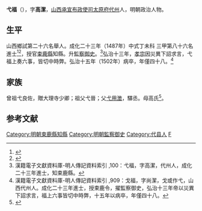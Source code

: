 {{明清人物信息框
| 姓名 = 弋福
| 原名 =
| 圖片名稱= 
| 圖片大小 =
| 圖片說明 = 
| 最高職務 =[[監察御史|監察御史]]
| 國家 = 大明 
| 爵位 =
| 籍貫 = 山西太原府代州
| 族裔 = 
| 字號 = 
| 諡號 =
| 出生日期 = 生年不詳
| 出生地點 = <!---山西太原府代州--->
| 逝世日期 = 卒年不詳 
| 逝世地點 =
| 墓葬 =
| 配偶 = 
| 親屬 = 
| 出身 =
* 成化二十三年丁未科同進士出身
| 經歷 =
| 著作 =  
}}
'''弋福'''（{{bd|1455年||1502年||Y}}），字'''高潔'''，[[山西承宣布政使司|山西承宣布政使司]][[太原府|太原府]][[代州|代州]]人，明朝政治人物。

== 生平 ==
山西鄉試第二十六名舉人。成化二十三年（1487年）中式丁未科<!---會試第二百四十七名--->三甲第八十六名進士<ref>{{Cite book|title=《[[皇明贡举考|皇明贡举考]]》卷五|last=（明）[[张朝瑞|张朝瑞]]|first=|publisher=《续修四库全书》史部第828册|year=|isbn=|location=|pages=}}</ref><ref>{{Cite book|title=贡举志五种 上|last=鲁小俊，江俊伟著|first=|publisher=武汉：武汉大学出版社|year=2009|isbn=978-7-307-07043-1|location=|pages=256-258}}</ref>，授官[[束鹿縣|束鹿縣]]知縣。升[[監察御史|監察御史]]。<ref>漢籍電子文獻資料庫-明人傳記資料索引 ,100：弋福，字高潔，代州人，成化二十三年進士，知束鹿縣。</ref>弘治十三年，[[明孝宗|孝宗]]因災異下詔求言，弋福上奏六事，皆切中時弊。弘治十五年（1502年）病卒，年僅四十八。<ref>漢籍電子文獻資料庫-明人傳記資料索引 ,909：戈福，字尚潔，戈或作弋，山西代州人。成化二十三年進士，授束鹿令，擢監察御史，弘治十三年帝以災異下詔求言，福上六事皆切中時弊，十五年以病卒，年僅四十八。</ref>

== 家族 ==
曾祖弋良佐，贈大理寺少卿；祖父弋晉；父[[弋用澂|弋用澂]]，驛丞。母高氏<ref>{{Cite book|title=天一阁藏明代科举录选刊 登科录 点校本|last=龚延明主编|first=|publisher=宁波出版社|year=2016|isbn=978-7-5526-2320-8|location=宁波|pages=|quote=《天一閣藏明代科舉錄選刊.登科錄》之《成化二十三年進士登科錄》}}</ref>。

==参考文献==
{{reflist}}

{{成化二十三年丁未科殿試金榜}}
{{DEFAULTSORT:Yi弋}}
[[Category:明朝束鹿縣知縣|Category:明朝束鹿縣知縣]]
[[Category:明朝監察御史|Category:明朝監察御史]]
[[Category:代县人|Category:代县人]]
[[Category:弋姓|F]]
